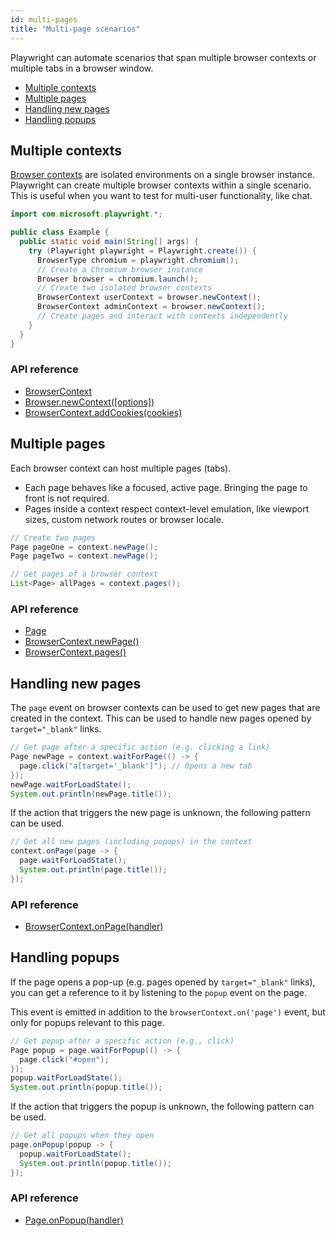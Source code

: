 ```yaml
---
id: multi-pages
title: "Multi-page scenarios"
---
```


Playwright can automate scenarios that span multiple browser contexts or multiple tabs in a browser window.

- [Multiple contexts](#multiple-contexts)
- [Multiple pages](#multiple-pages)
- [Handling new pages](#handling-new-pages)
- [Handling popups](#handling-popups)

## Multiple contexts

[Browser contexts](./core-concepts.mdx#browser-contexts) are isolated environments on a single browser instance. Playwright can create multiple browser contexts within a single scenario. This is useful when you want to test for multi-user functionality, like chat.

```java
import com.microsoft.playwright.*;

public class Example {
  public static void main(String[] args) {
    try (Playwright playwright = Playwright.create()) {
      BrowserType chromium = playwright.chromium();
      // Create a Chromium browser instance
      Browser browser = chromium.launch();
      // Create two isolated browser contexts
      BrowserContext userContext = browser.newContext();
      BrowserContext adminContext = browser.newContext();
      // Create pages and interact with contexts independently
    }
  }
}
```

### API reference
- [BrowserContext]
- [Browser.newContext([options])](./api/class-browser.mdx#browser-new-context)
- [BrowserContext.addCookies(cookies)](./api/class-browsercontext.mdx#browser-context-add-cookies)

## Multiple pages

Each browser context can host multiple pages (tabs).
* Each page behaves like a focused, active page. Bringing the page to front is not required.
* Pages inside a context respect context-level emulation, like viewport sizes, custom network routes or browser locale.

```java
// Create two pages
Page pageOne = context.newPage();
Page pageTwo = context.newPage();

// Get pages of a browser context
List<Page> allPages = context.pages();
```

### API reference
- [Page]
- [BrowserContext.newPage()](./api/class-browsercontext.mdx#browser-context-new-page)
- [BrowserContext.pages()](./api/class-browsercontext.mdx#browser-context-pages)

## Handling new pages

The `page` event on browser contexts can be used to get new pages that are created in the context. This can be used to handle new pages opened by `target="_blank"` links.

```java
// Get page after a specific action (e.g. clicking a link)
Page newPage = context.waitForPage(() -> {
  page.click("a[target='_blank']"); // Opens a new tab
});
newPage.waitForLoadState();
System.out.println(newPage.title());
```

If the action that triggers the new page is unknown, the following pattern can be used.

```java
// Get all new pages (including popups) in the context
context.onPage(page -> {
  page.waitForLoadState();
  System.out.println(page.title());
});
```

### API reference
- [BrowserContext.onPage(handler)](./api/class-browsercontext.mdx#browser-context-event-page)

## Handling popups

If the page opens a pop-up (e.g. pages opened by `target="_blank"` links), you can get a reference to it by listening to the `popup` event on the page.

This event is emitted in addition to the `browserContext.on('page')` event, but only for popups relevant to this page.

```java
// Get popup after a specific action (e.g., click)
Page popup = page.waitForPopup(() -> {
  page.click("#open");
});
popup.waitForLoadState();
System.out.println(popup.title());
```

If the action that triggers the popup is unknown, the following pattern can be used.

```java
// Get all popups when they open
page.onPopup(popup -> {
  popup.waitForLoadState();
  System.out.println(popup.title());
});
```

### API reference
- [Page.onPopup(handler)](./api/class-page.mdx#page-event-popup)

[Browser]: ./api/class-browser.mdx "Browser"
[BrowserContext]: ./api/class-browsercontext.mdx "BrowserContext"
[BrowserType]: ./api/class-browsertype.mdx "BrowserType"
[ConsoleMessage]: ./api/class-consolemessage.mdx "ConsoleMessage"
[Dialog]: ./api/class-dialog.mdx "Dialog"
[Download]: ./api/class-download.mdx "Download"
[ElementHandle]: ./api/class-elementhandle.mdx "ElementHandle"
[FileChooser]: ./api/class-filechooser.mdx "FileChooser"
[Frame]: ./api/class-frame.mdx "Frame"
[JSHandle]: ./api/class-jshandle.mdx "JSHandle"
[Keyboard]: ./api/class-keyboard.mdx "Keyboard"
[Locator]: ./api/class-locator.mdx "Locator"
[Mouse]: ./api/class-mouse.mdx "Mouse"
[Page]: ./api/class-page.mdx "Page"
[Playwright]: ./api/class-playwright.mdx "Playwright"
[PlaywrightException]: ./api/class-playwrightexception.mdx "PlaywrightException"
[Request]: ./api/class-request.mdx "Request"
[Response]: ./api/class-response.mdx "Response"
[Route]: ./api/class-route.mdx "Route"
[Selectors]: ./api/class-selectors.mdx "Selectors"
[TimeoutError]: ./api/class-timeouterror.mdx "TimeoutError"
[Touchscreen]: ./api/class-touchscreen.mdx "Touchscreen"
[Tracing]: ./api/class-tracing.mdx "Tracing"
[Video]: ./api/class-video.mdx "Video"
[WebSocket]: ./api/class-websocket.mdx "WebSocket"
[WebSocketFrame]: ./api/class-websocketframe.mdx "WebSocketFrame"
[Worker]: ./api/class-worker.mdx "Worker"
[Element]: https://developer.mozilla.org/en-US/docs/Web/API/element "Element"
[EvaluationArgument]: ./core-concepts.mdx#evaluation-argument "EvaluationArgument"
[Promise]: https://developer.mozilla.org/en-US/docs/Web/JavaScript/Reference/Global_Objects/Promise "Promise"
[iterator]: https://developer.mozilla.org/en-US/docs/Web/JavaScript/Reference/Iteration_protocols "Iterator"
[origin]: https://developer.mozilla.org/en-US/docs/Glossary/Origin "Origin"
[selector]: https://developer.mozilla.org/en-US/docs/Web/CSS/CSS_Selectors "selector"
[Serializable]: https://developer.mozilla.org/en-US/docs/Web/JavaScript/Reference/Global_Objects/JSON/stringify#Description "Serializable"
[UIEvent.detail]: https://developer.mozilla.org/en-US/docs/Web/API/UIEvent/detail "UIEvent.detail"
[UnixTime]: https://en.wikipedia.org/wiki/Unix_time "Unix Time"
[xpath]: https://developer.mozilla.org/en-US/docs/Web/XPath "xpath"

[boolean]: https://docs.oracle.com/javase/tutorial/java/nutsandbolts/datatypes.html "boolean"
[byte&#91;&#93;]: https://docs.oracle.com/javase/tutorial/java/nutsandbolts/datatypes.html "byte[]"
[Consumer]: https://docs.oracle.com/javase/8/docs/api/java/util/function/Consumer.html "Consumer"
[double]: https://docs.oracle.com/javase/tutorial/java/nutsandbolts/datatypes.html "double"
[InputStream]: https://docs.oracle.com/javase/8/docs/api/java/io/InputStream.html "InputStream"
[int]: https://docs.oracle.com/javase/tutorial/java/nutsandbolts/datatypes.html "int"
[List]: https://docs.oracle.com/javase/8/docs/api/java/util/List.html "List"
[Map]: https://docs.oracle.com/javase/8/docs/api/java/util/Map.html "Map"
[null]: https://docs.oracle.com/javase/specs/jls/se8/html/jls-3.html#jls-3.10.7 "null"
[Object]: https://docs.oracle.com/javase/8/docs/api/java/lang/Object.html "Object"
[Path]: https://docs.oracle.com/javase/8/docs/api/java/nio/file/Path.html "Path"
[Pattern]: https://docs.oracle.com/javase/8/docs/api/java/util/regex/Pattern.html "Pattern"
[Predicate]: https://docs.oracle.com/javase/8/docs/api/java/util/function/Predicate.html "Predicate"
[void]: https://docs.oracle.com/javase/tutorial/java/javaOO/methods.html "void"
[Runnable]: https://docs.oracle.com/javase/8/docs/api/java/lang/Runnable.html "Runnable"
[RuntimeException]: https://docs.oracle.com/javase/8/docs/api/java/lang/RuntimeException.html "RuntimeException"
[String]: https://docs.oracle.com/javase/8/docs/api/java/lang/String.html "String"

[all available image tags]: https://mcr.microsoft.com/v2/playwright/java/tags/list "all available image tags"
[Docker Hub]: https://hub.docker.com/_/microsoft-playwright-java "Docker Hub"
[Dockerfile.focal]: https://github.com/microsoft/playwright-java/blob/master/Dockerfile.focal "Dockerfile.focal"
